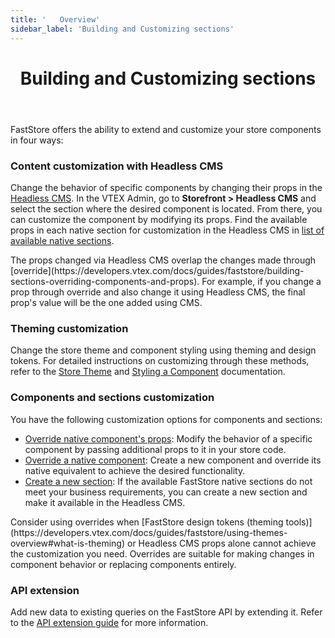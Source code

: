 ```yaml
---
title: '   Overview'
sidebar_label: 'Building and Customizing sections'
---
```



<header>

# Building and Customizing sections

</header>

FastStore offers the ability to extend and customize your store components in four ways:

<Steps>
 
### Content customization with Headless CMS
 
Change the behavior of specific components by changing their props in the [Headless CMS](https://developers.vtex.com/docs/guides/faststore/headless-cms-overview).
In the VTEX Admin, go to **Storefront > Headless CMS** and select the section where the desired component is located.
From there, you can customize the component by modifying its props. Find the available props in each native section for customization in the Headless CMS in [list of available native sections](/docs/building-sections/list-of-native-sections).

<Callout type="warning" emoji="⚠️">
  The props changed via Headless CMS overlap the changes made through
  [override](https://developers.vtex.com/docs/guides/faststore/building-sections-overriding-components-and-props). For example,
  if you change a prop through override and also change it using Headless CMS,
  the final prop's value will be the one added using CMS.
</Callout>
 
### Theming customization
 
Change the store theme and component styling using theming and design tokens. For detailed instructions on customizing through these methods, refer to the [Store Theme](/docs/themes/overview) and [Styling a Component](/docs/customizing/components) documentation.
 
### Components and sections customization
You have the following customization options for components and sections:

- [Override native component's props](https://developers.vtex.com/docs/guides/faststore/building-sections-overriding-components-and-props#override-native-components-props): Modify the behavior of a specific component by passing additional props to it in your store code.
- [Override a native component](https://developers.vtex.com/docs/guides/faststore/building-sections-overriding-components-and-props#overriding-a-native-component): Create a new component and override its native equivalent to achieve the desired functionality.
- [Create a new section](https://developers.vtex.com/docs/guides/faststore/building-sections-creating-a-new-section): If the available FastStore native sections do not meet your business requirements, you can create a new section and make it available in the Headless CMS.

<Callout type="warning" emoji="⚠️">
  Consider using overrides when [FastStore design tokens (theming tools)](https://developers.vtex.com/docs/guides/faststore/using-themes-overview#what-is-theming) or Headless CMS props alone cannot achieve the customization you need.
  Overrides are suitable for making changes in component behavior or replacing components entirely.
</Callout>

### API extension

Add new data to existing queries on the FastStore API by extending it. Refer to the [API extension guide](https://developers.vtex.com/docs/guides/faststore/api-extensions-overview) for more
information.

</Steps>

